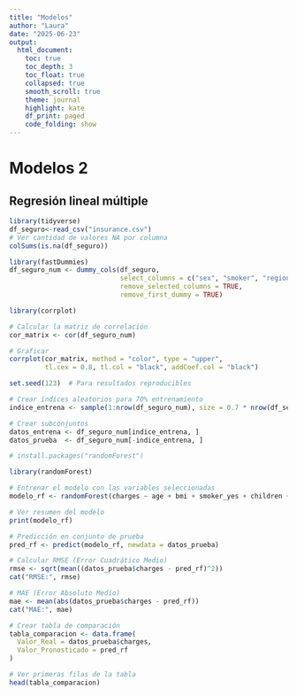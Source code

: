 ```yaml
---
title: "Modelos"
author: "Laura"
date: "2025-06-23"
output: 
  html_document:
    toc: true
    toc_depth: 3
    toc_float: true
    collapsed: true
    smooth_scroll: true
    theme: journal
    highlight: kate
    df_print: paged
    code_folding: show
---
```

# Modelos 2

## Regresión lineal múltiple

```r
library(tidyverse)
df_seguro<-read_csv("insurance.csv")
# Ver cantidad de valores NA por columna
colSums(is.na(df_seguro))
```
```r
library(fastDummies)
df_seguro_num <- dummy_cols(df_seguro, 
                            select_columns = c("sex", "smoker", "region"), 
                            remove_selected_columns = TRUE, 
                            remove_first_dummy = TRUE)
```



```r
library(corrplot)

# Calcular la matriz de correlación
cor_matrix <- cor(df_seguro_num)

# Graficar
corrplot(cor_matrix, method = "color", type = "upper", 
         tl.cex = 0.8, tl.col = "black", addCoef.col = "black")
```

```r
set.seed(123)  # Para resultados reproducibles

# Crear índices aleatorios para 70% entrenamiento
indice_entrena <- sample(1:nrow(df_seguro_num), size = 0.7 * nrow(df_seguro_num))

# Crear subconjuntos
datos_entrena <- df_seguro_num[indice_entrena, ]
datos_prueba  <- df_seguro_num[-indice_entrena, ]
```
```r
# install.packages("randomForest")

library(randomForest)

# Entrenar el modelo con las variables seleccionadas
modelo_rf <- randomForest(charges ~ age + bmi + smoker_yes + children + sex_male , data = datos_entrena)

# Ver resumen del modelo
print(modelo_rf)

# Predicción en conjunto de prueba
pred_rf <- predict(modelo_rf, newdata = datos_prueba)

# Calcular RMSE (Error Cuadrático Medio)
rmse <- sqrt(mean((datos_prueba$charges - pred_rf)^2))
cat("RMSE:", rmse)

# MAE (Error Absoluto Medio)
mae <- mean(abs(datos_prueba$charges - pred_rf))
cat("MAE:", mae)

# Crear tabla de comparación
tabla_comparacion <- data.frame(
  Valor_Real = datos_prueba$charges,
  Valor_Pronosticado = pred_rf
)

# Ver primeras filas de la tabla
head(tabla_comparacion)
```

